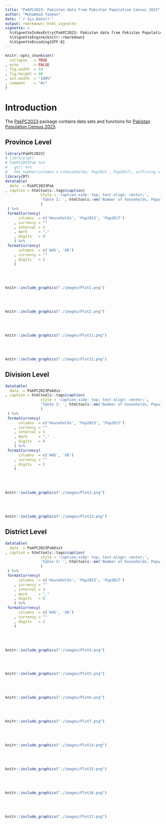```yaml
---
title: "PakPC2023: Pakistan data from Pakistan Population Census 2023"
author: "Muhammad Yaseen"
date: "`r Sys.Date()`"
output: rmarkdown::html_vignette
vignette: >
  %\VignetteIndexEntry{PakPC2023: Pakistan data from Pakistan Population Census 2023}
  %\VignetteEngine{knitr::rmarkdown}
  %\VignetteEncoding{UTF-8}
---
```


```r
knitr::opts_chunk$set(
  collapse   = TRUE
, echo       = FALSE
, fig.width  = 14
, fig.height = 10
, out.width  = "100%"
, comment    = "#>"
)
```

# Introduction

The [PakPC2023](https://github.com/myaseen208/PakPC2023) package contains data sets and functions for [Pakistan Population Census 2023](https://www.pbs.gov.pk/).


## Province Level

```r
library(PakPC2023)
# library(gt)
# PakPC2023Pak %>% 
#   gt() %>% 
#   fmt_number(columns = c(Households, Pop2023 , Pop2017), suffixing = TRUE)
library(DT)
datatable(
  data  = PakPC2023Pak
, caption = htmltools::tags$caption(
                style = 'caption-side: top; text-align: center;',
                'Table 1: ', htmltools::em('Number of households, Population & Average Annual Population Growth Rate by Region & Area')
                )
 ) %>% 
 formatCurrency(
      columns  = c('Households', 'Pop2023', 'Pop2017')
    , currency = ""
    , interval = 3
    , mark     = ","
    , digits   = 0
    ) %>% 
 formatCurrency(
      columns  = c('AHS', 'GR')
    , currency = ""
    , digits   = 2
    )
```

<br>
<br>

```r
knitr::include_graphics("./images/Plot1.png")
```

<br>
<br>

```r
knitr::include_graphics("./images/Plot2.png")
```


<br>
<br>

```r
knitr::include_graphics("./images/Plot11.png")
```


<br>
<br>

```r
knitr::include_graphics("./images/Plot12.png")
```


## Division Level


```r
datatable(
  data  = PakPC2023PakDiv
, caption = htmltools::tags$caption(
                style = 'caption-side: top; text-align: center;',
                'Table 2: ', htmltools::em('Number of households, Population & Average Annual Population Growth Rate by Region & Division')
                )
 ) %>% 
 formatCurrency(
      columns  = c('Households', 'Pop2023', 'Pop2017')
    , currency = ""
    , interval = 3
    , mark     = ","
    , digits   = 0
    ) %>% 
 formatCurrency(
      columns  = c('AHS', 'GR')
    , currency = ""
    , digits   = 2
    )
```

<br>
<br>

```r
knitr::include_graphics("./images/Plot3.png")
```

<br>
<br>

```r
knitr::include_graphics("./images/Plot13.png")
```




## District Level


```r
datatable(
  data  = PakPC2023PakDist
, caption = htmltools::tags$caption(
                style = 'caption-side: top; text-align: center;',
                'Table 3: ', htmltools::em('Number of households, Population & Average Annual Population Growth Rate by Region & District')
                )
 ) %>% 
 formatCurrency(
      columns  = c('Households', 'Pop2023', 'Pop2017')
    , currency = ""
    , interval = 3
    , mark     = ","
    , digits   = 0
    ) %>% 
 formatCurrency(
      columns  = c('AHS', 'GR')
    , currency = ""
    , digits   = 2
    )
```

<br>
<br>

```r
knitr::include_graphics("./images/Plot4.png")
```

<br>
<br>


```r
knitr::include_graphics("./images/Plot5.png")
```

<br>
<br>


```r
knitr::include_graphics("./images/Plot6.png")
```

<br>
<br>


```r
knitr::include_graphics("./images/Plot7.png")
```

<br>
<br>


```r
knitr::include_graphics("./images/Plot14.png")
```


<br>
<br>


```r
knitr::include_graphics("./images/Plot15.png")
```


<br>
<br>


```r
knitr::include_graphics("./images/Plot16.png")
```


<br>
<br>


```r
knitr::include_graphics("./images/Plot17.png")
```



